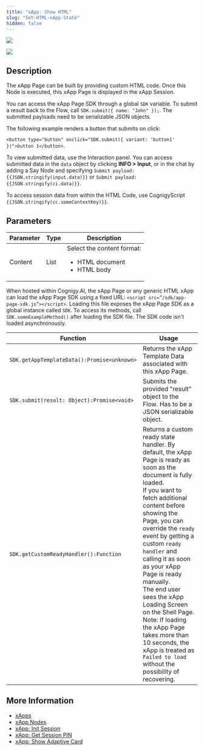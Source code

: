 ```yaml
---
title: "xApp: Show HTML"
slug: "Set-HTML-xApp-State"
hidden: false
---
```



<a href="/release-notes/4.75"><img noZoom src="https://img.shields.io/badge/Updated in-v4.75-blue.svg" /></a>


<Frame>
  <img class="image-center" src="/_assets/ai/develop/node-reference/xApp/set-html-xApp-state.png" style={{ width: 'auto' }} />
</Frame>

## Description

The xApp Page can be built by providing custom HTML code. Once this Node is executed, this xApp Page is displayed in the xApp Session.

You can access the xApp Page SDK through a global `SDK` variable.
To submit a result back to the Flow, call `SDK.submit({ name: "John" });`.
The submitted payloads need to be serializable JSON objects.

The following example renders a button that submits on click:

`<button type="button" onclick="SDK.submit({ variant: 'button1' })">button 1</button>`.

To view submitted data, use the Interaction panel. You can access submitted data in the `data` object by clicking **INFO > Input**, or in the chat by adding a Say Node and specifying <code>Submit payload: &lcub;&lcub;JSON.stringify(input.data)&rcub;&rcub;</code> or <code>Submit payload: &lcub;&lcub;JSON.stringify(ci.data)&rcub;&rcub;</code>.

To access session data from within the HTML Code, use CognigyScript `{{JSON.stringify(cc.someContextKey)}}`.

<AiXappCustomNode/>

## Parameters

| Parameter | Type | Description                                                                 |
|-----------|------|-----------------------------------------------------------------------------|
| Content   | List | Select the content format:<ul><li>HTML document</li><li>HTML body</li></ul> |

<AiXappWaitingBehavior/>

<AiXappOverlay/>

<Accordion title="xApp Page SDK">

  When hosted within Cognigy.AI, the xApp Page or any generic HTML xApp can load the xApp Page SDK using a fixed URL:
  `<script src=”/sdk/app-page-sdk.js”></script>`.
  Loading this file exposes the xApp Page SDK as a global instance called `SDK`.
  To access its methods, call `SDK.someExampleMethod()` after loading the SDK file. The SDK code isn't loaded asynchronously.

  | Function                                    | Usage                                                                                                                                                                                                                                                                                                                                                                                                                                                                                                                                   |
  |---------------------------------------------|-----------------------------------------------------------------------------------------------------------------------------------------------------------------------------------------------------------------------------------------------------------------------------------------------------------------------------------------------------------------------------------------------------------------------------------------------------------------------------------------------------------------------------------------|
  | `SDK.getAppTemplateData():Promise<unknown>` | Returns the xApp Template Data associated with this xApp Page.                                                                                                                                                                                                                                                                                                                                                                                                                                                                          |
  | `SDK.submit(result: Object):Promise<void>`  | Submits the provided "result" object to the Flow. Has to be a JSON serializable object.                                                                                                                                                                                                                                                                                                                                                                                                                                                 |
  | `SDK.getCustomReadyHandler():Function`      | Returns a custom ready state handler. By default, the xApp Page is ready as soon as the document is fully loaded.<br/>If you want to fetch additional content before showing the Page, you can override the `ready` event by getting a custom `ready handler` and calling it as soon as your xApp Page is ready manually. <br/> The end user sees the xApp Loading Screen on the Shell Page.<br/>Note: If loading the xApp Page takes more than 10 seconds, the xApp is treated as `Failed to load` without the possibility of recovering. |
</Accordion>

## More Information

- [xApps](/xApps/overview)
- [xApp Nodes](/ai/agents/develop/node-reference/xApp/overview)
- [xApp: Init Session](/ai/agents/develop/node-reference/xApp/init-xApp-session)
- [xApp: Get Session PIN](/ai/agents/develop/node-reference/xApp/get-xApp-session-PIN)
- [xApp: Show Adaptive Card](/ai/agents/develop/node-reference/xApp/set-AdaptiveCard-xApp-state)